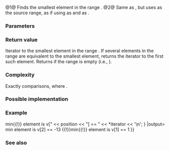 {{cpp/ranges/title|min_element}}
{{cpp/algorithm/ranges/navbar}}
{{dcl begin}}
{{dcl header|algorithm}}
{{dcl h|Call signature}}
{{dcl|since=c++20|num=1|1=
template&lt; std::forward_iterator I, std::sentinel_for&lt;I&gt; S, class Proj = std::identity,
          std::indirect_strict_weak_order&lt;std::projected&lt;I, Proj&gt;&gt; Comp = ranges::less &gt;
constexpr I
    min_element( I first, S last, Comp comp = {}, Proj proj = {} );
}}
{{dcl|since=c++20|num=2|1=
template&lt; ranges::forward_range R, class Proj = std::identity,
          std::indirect_strict_weak_order&lt;
              std::projected&lt;ranges::iterator_t&lt;R&gt;, Proj&gt;&gt; Comp = ranges::less &gt;
constexpr ranges::borrowed_iterator_t&lt;R&gt;
    min_element( R&amp;&amp; r, Comp comp = {}, Proj proj = {} );
}}
{{dcl end}}

@1@ Finds the smallest element in the range {{range|first|last}}.
@2@ Same as {{v|1}}, but uses {{c|r}} as the source range, as if using {{c|ranges::begin(r)}} as {{c|first}} and {{c|ranges::end(r)}} as {{c|last}}.

{{cpp/ranges/niebloid}}

===Parameters===
{{par begin}}
{{par|first, last|iterator-sentinel pair denoting the range to examine}}
{{par|r|the range to examine}}
{{par|comp|comparison to apply to the projected elements}}
{{par|proj|projection to apply to the elements}}
{{par end}}

===Return value===
Iterator to the smallest element in the range {{range|first|last}}. If several elements in the range are equivalent to the smallest element, returns the iterator to the first such element. Returns {{c|last}} if the range is empty (i.e., {{c|1=first == last}}).

===Complexity===
Exactly {{math|max(N - 1, 0)}} comparisons, where {{c|1=N = ranges::distance(first, last)}}.

===Possible implementation===
{{eq fun
|1=
struct min_element_fn
{
    template&lt;std::forward_iterator I, std::sentinel_for&lt;I&gt; S, class Proj = std::identity,
             std::indirect_strict_weak_order&lt;std::projected&lt;I, Proj&gt;&gt; Comp = ranges::less&gt;
    constexpr I operator()(I first, S last, Comp comp = {}, Proj proj = {}) const
    {
        if (first == last)
            return last;
        auto smallest = first;
        while (++first != last)
            if (std::invoke(comp, std::invoke(proj, *first), std::invoke(proj, *smallest)))
                smallest = first;
        return smallest;
    }
  
    template&lt;ranges::forward_range R, class Proj = std::identity,
             std::indirect_strict_weak_order&lt;
                 std::projected&lt;ranges::iterator_t&lt;R&gt;, Proj&gt;&gt; Comp = ranges::less&gt;
    constexpr ranges::borrowed_iterator_t&lt;R&gt;
        operator()(R&amp;&amp; r, Comp comp = {}, Proj proj = {}) const
    {
        return (*this)(ranges::begin(r), ranges::end(r), std::ref(comp), std::ref(proj));
    }
};

inline constexpr min_element_fn min_element;
}}

===Example===
{{example
|code=
#include &lt;algorithm&gt;
#include &lt;array&gt;
#include &lt;cmath&gt;
#include &lt;iostream&gt;
 
int main()
{
    namespace ranges = std::ranges;
 
    std::array v{3, 1, -13, 1, 3, 7, -13};
 
    auto iterator = ranges::min_element(v.begin(), v.end());
    auto position = ranges::distance(v.begin(), iterator);
    std::cout &lt;&lt; "min element is v[" &lt;&lt; position &lt;&lt; "] == " &lt;&lt; *iterator &lt;&lt; '\n';
 
    auto abs_compare = [](int a, int b) { return (std::abs(a) &lt; std::abs(b)); };
    iterator = ranges::min_element(v, abs_compare);
    position = ranges::distance(v.begin(), iterator);
    std::cout &lt;&lt; "{{!}}min{{!}} element is v[" &lt;&lt; position &lt;&lt; "] == " &lt;&lt; *iterator &lt;&lt; '\n';
}
|output=
min element is v[2] == -13
{{!}}min{{!}} element is v[1] == 1
}}

===See also===
{{dsc begin}}
{{dsc inc|cpp/algorithm/ranges/dsc max_element}}
{{dsc inc|cpp/algorithm/ranges/dsc minmax_element}}
{{dsc inc|cpp/algorithm/ranges/dsc max}}
{{dsc inc|cpp/algorithm/dsc min_element}}
{{dsc end}}

{{langlinks|de|es|fr|it|ja|pt|ru|zh}}